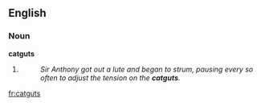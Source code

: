 ==English==

===Noun===
'''catguts'''

# {{plural of|[[catgut]]}}
#: ''Sir Anthony got out a lute and began to strum, pausing every so often to adjust the tension on the '''catguts'''.''

[[fr:catguts]]